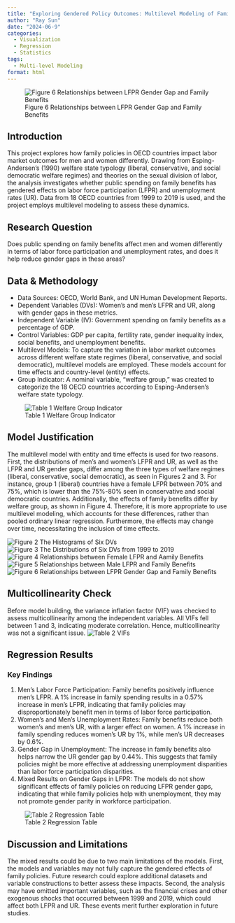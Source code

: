 ```yaml
---
title: "Exploring Gendered Policy Outcomes: Multilevel Modeling of Family Policy Effects on Labor Market in OECD Countries"
author: "Ray Sun"
date: "2024-06-9"
categories: 
  - Visualization
  - Regression
  - Statistics
tags: 
  - Multi-level Modeling
format: html
---
```


![Figure 6 Relationships between LFPR Gender Gap and Family Benefits](figure6.png)

## Introduction
This project explores how family policies in OECD countries impact labor market outcomes for men and women differently. Drawing from Esping-Andersen's (1990) welfare state typology (liberal, conservative, and social democratic welfare regimes) and theories on the sexual division of labor, the analysis investigates whether public spending on family benefits has gendered effects on labor force participation (LFPR) and unemployment rates (UR). Data from 18 OECD countries from 1999 to 2019 is used, and the project employs multilevel modeling to assess these dynamics.

## Research Question
Does public spending on family benefits affect men and women differently in terms of labor force participation and unemployment rates, and does it help reduce gender gaps in these areas?

## Data & Methodology
-	Data Sources: OECD, World Bank, and UN Human Development Reports.
-	Dependent Variables (DVs): Women’s and men’s LFPR and UR, along with gender gaps in these metrics.
-	Independent Variable (IV): Government spending on family benefits as a percentage of GDP.
-	Control Variables: GDP per capita, fertility rate, gender inequality index, social benefits, and unemployment benefits.
- Multilevel Models: To capture the variation in labor market outcomes across different welfare state regimes (liberal, conservative, and social democratic), multilevel models are employed. These models account for time effects and country-level (entity) effects.
- Group Indicator: A nominal variable, "welfare group," was created to categorize the 18 OECD countries according to Esping-Andersen's welfare state typology.

![Table 1 Welfare Group Indicator](indicator.png)

## Model Justification

The multilevel model with entity and time effects is used for two reasons. First, the distributions of men’s and women’s LFPR and UR, as well as the LFPR and UR gender gaps, differ among the three types of welfare regimes (liberal, conservative, social democratic), as seen in Figures 2 and 3. For instance, group 1 (liberal) countries have a female LFPR between 70% and 75%, which is lower than the 75%-80% seen in conservative and social democratic countries. Additionally, the effects of family benefits differ by welfare group, as shown in Figure 4. Therefore, it is more appropriate to use multilevel modeling, which accounts for these differences, rather than pooled ordinary linear regression. Furthermore, the effects may change over time, necessitating the inclusion of time effects.

![Figure 2 The Histograms of Six DVs](figure2.png)
![Figure 3 The Distributions of Six DVs from 1999 to 2019](figure3.png)
![Figure 4 Relationships between Female LFPR and Aamily Benefits](figure4.png)
![Figure 5 Relationships between Male LFPR and Family Benefits](figure5.png)
![Figure 6 Relationships between LFPR Gender Gap and Family Benefits](figure6.png)

## Multicollinearity Check

Before model building, the variance inflation factor (VIF) was checked to assess multicollinearity among the independent variables. All VIFs fell between 1 and 3, indicating moderate correlation. Hence, multicollinearity was not a significant issue.
![Table 2 VIFs](VIF.png)

## Regression Results

### Key Findings

1.	Men’s Labor Force Participation: Family benefits positively influence men’s LFPR. A 1% increase in family spending results in a 0.57% increase in men’s LFPR, indicating that family policies may disproportionately benefit men in terms of labor force participation.
2.	Women’s and Men’s Unemployment Rates: Family benefits reduce both women’s and men’s UR, with a larger effect on women. A 1% increase in family spending reduces women’s UR by 1%, while men’s UR decreases by 0.6%.
3.	Gender Gap in Unemployment: The increase in family benefits also helps narrow the UR gender gap by 0.44%. This suggests that family policies might be more effective at addressing unemployment disparities than labor force participation disparities.
4.	Mixed Results on Gender Gaps in LFPR: The models do not show significant effects of family policies on reducing LFPR gender gaps, indicating that while family policies help with unemployment, they may not promote gender parity in workforce participation.

![Table 2 Regression Table](model.png)

## Discussion and Limitations

The mixed results could be due to two main limitations of the models. First, the models and variables may not fully capture the gendered effects of family policies. Future research could explore additional datasets and variable constructions to better assess these impacts. Second, the analysis may have omitted important variables, such as the financial crises and other exogenous shocks that occurred between 1999 and 2019, which could affect both LFPR and UR. These events merit further exploration in future studies.
